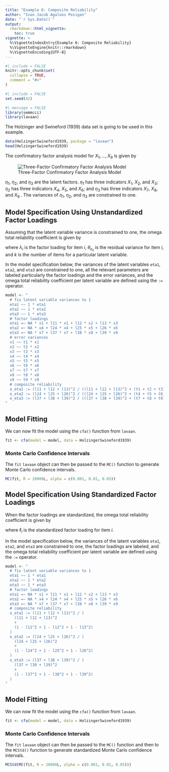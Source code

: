 ```yaml
---
title: "Example 6: Composite Reliability"
author: "Ivan Jacob Agaloos Pesigan"
date: "`r Sys.Date()`"
output:
  rmarkdown::html_vignette:
    toc: true
vignette: >
  %\VignetteIndexEntry{Example 6: Composite Reliability}
  %\VignetteEngine{knitr::rmarkdown}
  %\VignetteEncoding{UTF-8}
---
```


```r
#| include = FALSE
knitr::opts_chunk$set(
  collapse = TRUE,
  comment = "#>"
)
```

```r
#| include = FALSE
set.seed(42)
```

```r
#| message = FALSE
library(semmcci)
library(lavaan)
```

The Holzinger and Swineford (1939) data set is going to be used in this example.

```r
data(HolzingerSwineford1939, package = "lavaan")
head(HolzingerSwineford1939)
```

\noindent The confirmatory factor analysis model for $X_{1}, \dots, X_{9}$
is given by

![Three-Factor Confirmatory Factor Analysis Model](https://raw.githubusercontent.com/jeksterslab/semmcci/main/latexsrc/figures/png/cfa.png)

\noindent $\eta_{1}$, $\eta_{2}$, and $\eta_{3}$ are the latent factors.
$\eta_{1}$ has three indicators $X_{1}$, $X_{2}$, and $X_{3}$;
$\eta_{2}$ has three indicators $X_{4}$, $X_{5}$, and $X_{6}$; and
$\eta_{3}$ has three indicators $X_{7}$, $X_{8}$, and $X_{9}$ .
The variances of $\eta_{1}$, $\eta_{2}$, and $\eta_{3}$ are constrained to one.

## Model Specification Using Unstandardized Factor Loadings

Assuming that the latent variable variance is constrained to one,
the omega total reliability coefficient is given by

\begin{equation}
  \omega_{\mathrm{total}}
  =
  \frac{
  \left(
  \sum_{i = 1}^{k}
  \lambda_{i}
  \right)^2
  }{
  \left(
  \sum_{i = 1}^{k}
  \lambda_{i}
  \right)^2
  +
  \sum_{i = 1}^{k}
  \theta_{\varepsilon_{ii}}
  }
\end{equation}

\noindent where $\lambda_{i}$ is the factor loading for item $i$,
$\theta_{\varepsilon_{ii}}$ is the residual variance for item $i$,
and $k$ is the number of items for a particular latent variable.

In the model specification below,
the variances of the latent variables `eta1`, `eta2`, and `eta3` are constrained to one,
all the relevant parameters are labeled particularly the factor loadings and the error variances,
and the omega total reliability coefficient per latent variable are defined
using the `:=` operator.

```r
model <- "
  # fix latent variable variances to 1
  eta1 ~~ 1 * eta1
  eta2 ~~ 1 * eta2
  eta3 ~~ 1 * eta3
  # factor loadings
  eta1 =~ NA * x1 + l11 * x1 + l12 * x2 + l13 * x3
  eta2 =~ NA * x4 + l24 * x4 + l25 * x5 + l26 * x6
  eta3 =~ NA * x7 + l37 * x7 + l38 * x8 + l39 * x9
  # error variances
  x1 ~~ t1 * x1
  x2 ~~ t2 * x2
  x3 ~~ t3 * x3
  x4 ~~ t4 * x4
  x5 ~~ t5 * x5
  x6 ~~ t6 * x6
  x7 ~~ t7 * x7
  x8 ~~ t8 * x8
  x9 ~~ t9 * x9
  # composite reliability
  o_eta1 := (l11 + l12 + l13)^2 / ((l11 + l12 + l13)^2 + (t1 + t2 + t3))
  o_eta2 := (l24 + l25 + l26)^2 / ((l24 + l25 + l26)^2 + (t4 + t5 + t6))
  o_eta3 := (l37 + l38 + l39)^2 / ((l37 + l38 + l39)^2 + (t7 + t8 + t9))
"
```

## Model Fitting

We can now fit the model using the `cfa()` function from `lavaan`.

```r
fit <- cfa(model = model, data = HolzingerSwineford1939)
```

### Monte Carlo Confidence Intervals

The `fit` `lavaan` object can then be passed to the `MC()` function
to generate Monte Carlo confidence intervals.

```r
MC(fit, R = 20000L, alpha = c(0.001, 0.01, 0.05))
```

## Model Specification Using Standardized Factor Loadings

When the factor loadings are standardized, 
the omega total reliability coefficient is given by

\begin{equation}
  \omega_{\mathrm{total}}
  =
  \frac{
  \left(
  \sum_{i = 1}^{k}
  \ell_{i}
  \right)^2
  }{
  \left(
  \sum_{i = 1}^{k}
  \ell_{i}
  \right)^2
  +
  \sum_{i = 1}^{k}
  \left(
  1
  -
  \ell_{i}^{2}
  \right)
  }
\end{equation}

\noindent where $\ell_{i}$ is the standardized factor loading for item $i$.

In the model specification below,
the variances of the latent variables `eta1`, `eta2`, and `eta3` are constrained to one,
the factor loadings are labeled,
and the omega total reliability coefficient per latent variable are defined
using the `:=` operator.

```r
model <- "
  # fix latent variable variances to 1
  eta1 ~~ 1 * eta1
  eta2 ~~ 1 * eta2
  eta3 ~~ 1 * eta3
  # factor loadings
  eta1 =~ NA * x1 + l11 * x1 + l12 * x2 + l13 * x3
  eta2 =~ NA * x4 + l24 * x4 + l25 * x5 + l26 * x6
  eta3 =~ NA * x7 + l37 * x7 + l38 * x8 + l39 * x9
  # composite reliability
  o_eta1 := (l11 + l12 + l13)^2 / (
    (l11 + l12 + l13)^2
    +
    (1 - l11^2 + 1 - l12^2 + 1 - l13^2)
  )
  o_eta2 := (l24 + l25 + l26)^2 / (
    (l24 + l25 + l26)^2
    +
    (1 - l24^2 + 1 - l25^2 + 1 - l26^2)
  )
  o_eta3 := (l37 + l38 + l39)^2 / (
    (l37 + l38 + l39)^2
    +
    (1 - l37^2 + 1 - l38^2 + 1 - l39^2)
  )
"
```

## Model Fitting

We can now fit the model using the `cfa()` function from `lavaan`.

```r
fit <- cfa(model = model, data = HolzingerSwineford1939)
```

### Monte Carlo Confidence Intervals

The `fit` `lavaan` object can then be passed to the `MC()` function
and then to the `MCStd()` function to generate standardized Monte Carlo confidence intervals.

```r
MCStd(MC(fit, R = 20000L, alpha = c(0.001, 0.01, 0.05)))
```
